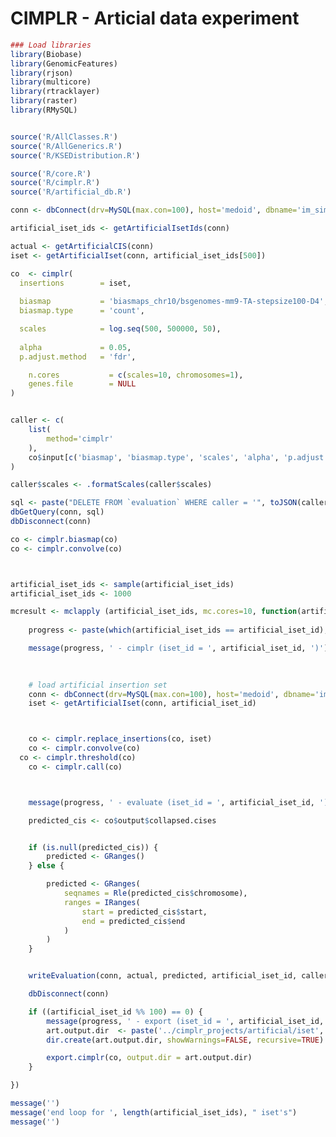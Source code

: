 CIMPLR - Articial data experiment
========================================================

```r

### Load libraries
library(Biobase)
library(GenomicFeatures)
library(rjson)
library(multicore)
library(rtracklayer)
library(raster)
library(RMySQL)


source('R/AllClasses.R')
source('R/AllGenerics.R')
source('R/KSEDistribution.R')

source('R/core.R')
source('R/cimplr.R')
source('R/artificial_db.R')

```




```r

conn <- dbConnect(drv=MySQL(max.con=100), host='medoid', dbname='im_simulation_db', user='igkc', password='igkc')

artificial_iset_ids <- getArtificialIsetIds(conn)

actual <- getArtificialCIS(conn)
iset <- getArtificialIset(conn, artificial_iset_ids[500])

co  <- cimplr(
  insertions        = iset,
  
  biasmap           = 'biasmaps_chr10/bsgenomes-mm9-TA-stepsize100-D4',
  biasmap.type      = 'count',

  scales            = log.seq(500, 500000, 50),
  
  alpha             = 0.05,
  p.adjust.method   = 'fdr',

	n.cores           = c(scales=10, chromosomes=1),
	genes.file        = NULL
)


caller <- c(
	list(
		method='cimplr'
	),
	co$input[c('biasmap', 'biasmap.type', 'scales', 'alpha', 'p.adjust.method')]
)

caller$scales <- .formatScales(caller$scales)

sql <- paste("DELETE FROM `evaluation` WHERE caller = '", toJSON(caller), "'", sep='')
dbGetQuery(conn, sql)
dbDisconnect(conn)
```




```r


co <- cimplr.biasmap(co)
co <- cimplr.convolve(co)




```




```r

artificial_iset_ids <- sample(artificial_iset_ids)
artificial_iset_ids <- 1000

mcresult <- mclapply (artificial_iset_ids, mc.cores=10, function(artificial_iset_id) {
  
	progress <- paste(which(artificial_iset_ids == artificial_iset_id), '/', length(artificial_iset_ids), sep='')

	message(progress, ' - cimplr (iset_id = ', artificial_iset_id, ')')

	
	
	# load artificial insertion set
	conn <- dbConnect(drv=MySQL(max.con=100), host='medoid', dbname='im_simulation_db', user='igkc', password='igkc')
	iset <- getArtificialIset(conn, artificial_iset_id)



	co <- cimplr.replace_insertions(co, iset)
	co <- cimplr.convolve(co)
  co <- cimplr.threshold(co)
	co <- cimplr.call(co)



	message(progress, ' - evaluate (iset_id = ', artificial_iset_id, ')')

	predicted_cis <- co$output$collapsed.cises


	if (is.null(predicted_cis)) {
		predicted <- GRanges()
	} else {

		predicted <- GRanges(
			seqnames = Rle(predicted_cis$chromosome),
			ranges = IRanges(
				start = predicted_cis$start,
				end = predicted_cis$end
			)
		)
	}


	writeEvaluation(conn, actual, predicted, artificial_iset_id, caller)

	dbDisconnect(conn)

	if ((artificial_iset_id %% 100) == 0) {
		message(progress, ' - export (iset_id = ', artificial_iset_id, ')')
		art.output.dir  <- paste('../cimplr_projects/artificial/iset', artificial_iset_id, sep='')
		dir.create(art.output.dir, showWarnings=FALSE, recursive=TRUE)

		export.cimplr(co, output.dir = art.output.dir)
	}

})

message('')
message('end loop for ', length(artificial_iset_ids), " iset's")
message('')




```